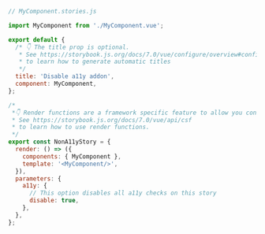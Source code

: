 ```js
// MyComponent.stories.js

import MyComponent from './MyComponent.vue';

export default {
  /* 👇 The title prop is optional.
   * See https://storybook.js.org/docs/7.0/vue/configure/overview#configure-story-loading
   * to learn how to generate automatic titles
   */
  title: 'Disable a11y addon',
  component: MyComponent,
};

/*
 *👇 Render functions are a framework specific feature to allow you control on how the component renders.
 * See https://storybook.js.org/docs/7.0/vue/api/csf
 * to learn how to use render functions.
 */
export const NonA11yStory = {
  render: () => ({
    components: { MyComponent },
    template: '<MyComponent/>',
  }),
  parameters: {
    a11y: {
      // This option disables all a11y checks on this story
      disable: true,
    },
  },
};
```
